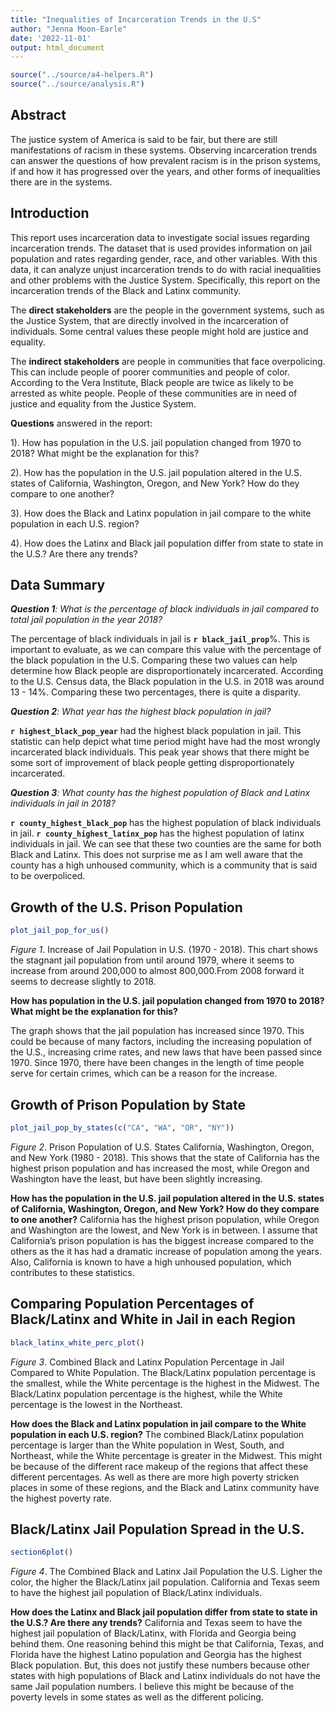 ```yaml
---
title: "Inequalities of Incarceration Trends in the U.S"
author: "Jenna Moon-Earle"
date: '2022-11-01'
output: html_document
---
```


```r
source("../source/a4-helpers.R")
source("../source/analysis.R")
```

## Abstract 
The justice system of America is said to be fair, but there are still manifestations of racism in these systems. Observing incarceration trends can answer the questions of how prevalent racism is in the prison systems, if and how it has progressed over the years, and other forms of inequalities there are in the systems.  

## Introduction 
This report uses incarceration data to investigate social issues regarding incarceration trends. The dataset that is used provides information on jail population and rates regarding gender, race, and other variables. With this data, it can analyze unjust incarceration trends to do with racial inequalities and other problems with the Justice System. Specifically, this report on the incarceration trends of the Black and Latinx community. 

The **direct stakeholders** are the people in the government systems, such as the Justice System, that are directly involved in the incarceration of individuals. Some central values these people might hold are justice and equality.

The **indirect stakeholders** are people in communities that face overpolicing. This can include people of poorer communities and people of color. According to the Vera Institute, Black people are twice as likely to be arrested as white people. People of these communities are in need of justice and equality from the Justice System. 


 **Questions** answered in the report:
 
 1). How has population in the U.S. jail population changed from 1970 to 2018? What might be the explanation for this?
 
 2). How has the population in the U.S. jail population altered in the U.S. states of California, Washington, Oregon, and New York? How do they compare to one another?
 
 3). How does the Black and Latinx population in jail compare to the white population in each U.S. region?
 
 4). How does the Latinx and Black jail population differ from state to state in the U.S.? Are there any trends?
 
## Data Summary 
_**Question 1**: What is the percentage of black individuals in jail compared to total jail population in the year 2018?_

The percentage of black individuals in jail is **`r black_jail_prop`**%. This is important to evaluate, as we can compare this value with the percentage of the black population in the U.S. Comparing these two values can help determine how Black people are disproportionately incarcerated. According to the U.S. Census data, the Black population in the U.S. in 2018 was around 13 - 14%. Comparing these two percentages, there is quite a disparity. 


_**Question 2**: What year has the highest black population in jail?_

**`r highest_black_pop_year`** had the highest black population in jail. This statistic can help depict what time period might have had the most wrongly incarcerated black individuals. This peak year shows that there might be some sort of improvement of black people getting disproportionately incarcerated. 


_**Question 3**: What county has the highest population of Black and Latinx individuals in jail in 2018?_

**`r county_highest_black_pop`** has the highest population of black individuals in jail. 
**`r county_highest_latinx_pop`** has the highest population of latinx individuals in jail. We can see that these two counties are the same for both Black and Latinx. This does not surprise me as I am well aware that the county has a high unhoused community, which is a community that is said to be overpoliced. 


## Growth of the U.S. Prison Population
```r
plot_jail_pop_for_us()
```
_Figure 1_. Increase of Jail Population in U.S. (1970 - 2018). This chart shows the stagnant jail population from until around 1979, where it seems to increase from around 200,000 to almost 800,000.From 2008 forward it seems to decrease slightly to 2018. 

**How has population in the U.S. jail population changed from 1970 to 2018? What might be the explanation for this?** 

The graph shows that the jail population has increased since 1970. This could be because of many factors, including the increasing population of the U.S., increasing crime rates, and new laws that have been passed since 1970. Since 1970, there have been changes in the length of time people serve for certain crimes, which can be a reason for the increase. 

## Growth of Prison Population by State
```r
plot_jail_pop_by_states(c("CA", "WA", "OR", "NY"))
```
_Figure 2_. Prison Population of U.S. States California, Washington, Oregon, and New York (1980 - 2018). This shows that the state of California has the highest prison population and has increased the most, while Oregon and Washington have the least, but have been slightly increasing. 

**How has the population in the U.S. jail population altered in the U.S. states of California, Washington, Oregon, and New York? How do they compare to one another?**
California has the highest prison population, while Oregon and Washington are the lowest, and New York is in between. I assume that California's prison population is has the biggest increase compared to the others as the it has had a dramatic increase of population among the years. Also, California is known to have a high unhoused population, which contributes to these statistics. 

## Comparing Population Percentages of Black/Latinx and White in Jail in each Region
```r
black_latinx_white_perc_plot()
```
_Figure 3_. Combined Black and Latinx Population Percentage in Jail Compared to White Population. The Black/Latinx population percentage is the smallest, while the White percentage is the highest in the Midwest. The Black/Latinx population percentage is the highest, while the White percentage is the lowest in the Northeast. 

**How does the Black and Latinx population in jail compare to the White population in each U.S. region?**
The combined Black/Latinx population percentage is larger than the White population in West, South, and Northeast, while the White percentage is greater in the Midwest. This might be because of the different race makeup of the regions that affect these different percentages. As well as there are more high poverty stricken places in some of these regions, and the Black and Latinx community have the highest poverty rate.  

## Black/Latinx Jail Population Spread in the U.S. 
```r
section6plot()
```
_Figure 4_. The Combined Black and Latinx Jail Population the U.S. Ligher the color, the higher the Black/Latinx jail population. California and Texas seem to have the highest jail population of Black/Latinx individuals. 

**How does the Latinx and Black jail population differ from state to state in the U.S.? Are there any trends?** 
California and Texas seem to have the highest jail population of Black/Latinx, with Florida and Georgia being behind them. One reasoning behind this might be that California, Texas, and Florida have the highest Latino population and Georgia has the highest Black population. But, this does not justify these numbers because other states with high populations of Black and Latinx individuals do not have the same Jail population numbers. I believe this might be because of the poverty levels in some states as well as the different policing. 


